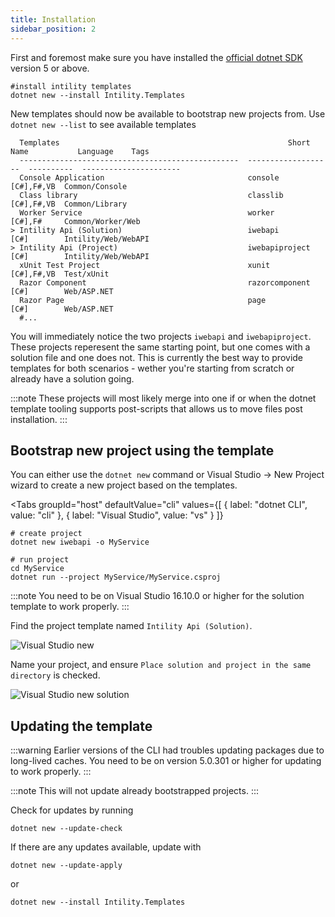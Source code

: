 ```yaml
---
title: Installation
sidebar_position: 2
---
```


First and foremost make sure you have installed the [official dotnet SDK](https://dotnet.microsoft.com/download) version 5 or above.

```shell
#install intility templates
dotnet new --install Intility.Templates
```

New templates should now be available to bootstrap new projects from. Use `dotnet new --list` to see available templates

```
  Templates                                                   Short Name           Language    Tags
  -------------------------------------------------  -------------------  ----------  ----------------------
  Console Application                                console              [C#],F#,VB  Common/Console
  Class library                                      classlib             [C#],F#,VB  Common/Library
  Worker Service                                     worker               [C#],F#     Common/Worker/Web
> Intility Api (Solution)                            iwebapi              [C#]        Intility/Web/WebAPI
> Intility Api (Project)                             iwebapiproject       [C#]        Intility/Web/WebAPI
  xUnit Test Project                                 xunit                [C#],F#,VB  Test/xUnit
  Razor Component                                    razorcomponent       [C#]        Web/ASP.NET
  Razor Page                                         page                 [C#]        Web/ASP.NET
  #...
```

You will immediately notice the two projects `iwebapi` and `iwebapiproject`. These projects reperesent the same starting point, but
one comes with a solution file and one does not. This is currently the best way to provide templates for both scenarios - wether you're
starting from scratch or already have a solution going.

:::note
These projects will most likely merge into one if or when the dotnet template tooling supports post-scripts that allows us to move files post installation.
:::

## Bootstrap new project using the template

You can either use the `dotnet new` command or Visual Studio -> New Project wizard to create a new project based on the templates.


<Tabs
  groupId="host"
  defaultValue="cli"
  values={[
    { label: "dotnet CLI", value: "cli" },
    { label: "Visual Studio", value: "vs" }
  ]}
>
<TabItem value="cli">

```shell
# create project
dotnet new iwebapi -o MyService

# run project
cd MyService
dotnet run --project MyService/MyService.csproj
```

</TabItem>
<TabItem value="vs">

:::note
You need to be on Visual Studio 16.10.0 or higher for the solution template to work properly.
:::

Find the project template named `Intility Api (Solution)`.

![Visual Studio new](/img/visual-studio-new.png)

Name your project, and ensure `Place solution and project in the same directory` is checked.

![Visual Studio new solution](/img/visual-studio-new-solution.png)

</TabItem>
</Tabs>

## Updating the template

:::warning
Earlier versions of the CLI had troubles updating packages due to long-lived caches.
You need to be on version 5.0.301 or higher for updating to work properly.
:::

:::note
This will not update already bootstrapped projects.
:::

Check for updates by running

```shell
dotnet new --update-check
```

If there are any updates available, update with

```shell
dotnet new --update-apply
```

or

```shell
dotnet new --install Intility.Templates
```